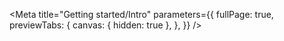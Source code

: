 

<Meta
  title="Getting started/Intro"
  parameters={{
    fullPage: true,
    previewTabs: {
      canvas: { hidden: true },
    },
  }}
/>

<Intro />
